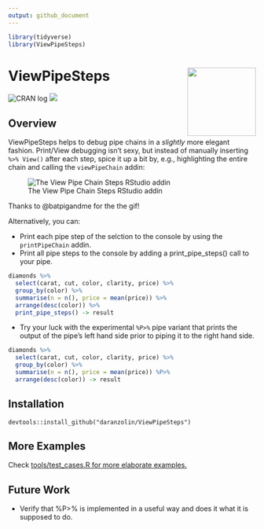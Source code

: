 ```yaml
---
output: github_document
---
```


``` r
library(tidyverse)
library(ViewPipeSteps)
```

# ViewPipeSteps <img src='man/logo.png' align="right" height="139" />

![CRAN log](http://www.r-pkg.org/badges/version/ViewPipeSteps)
![](http://cranlogs.r-pkg.org/badges/grand-total/ViewPipeSteps)

## Overview

ViewPipeSteps helps to debug pipe chains in a *slightly* more elegant fashion. Print/View debugging isn't sexy, but instead of manually inserting `%>% View()` after each step, spice it up a bit by, e.g., highlighting the entire chain and calling the `viewPipeChain` addin:

![The View Pipe Chain Steps RStudio addin](inst/daranzolin_ViewPipeSteps.gif)

Thanks to @batpigandme for the the gif!

Alternatively, you can:

- Print each pipe step of the selction to the console by using the
  `printPipeChain` addin. 
- Print all pipe steps to the console by adding a print_pipe_steps() 
  call to your pipe.
  
``` r
diamonds %>%
  select(carat, cut, color, clarity, price) %>%
  group_by(color) %>%
  summarise(n = n(), price = mean(price)) %>%
  arrange(desc(color)) %>%
  print_pipe_steps() -> result
```

- Try your luck with the experimental `%P>%` pipe variant that prints the output
  of the pipe's left hand side prior to piping it to the right hand side.

``` r
diamonds %>%
  select(carat, cut, color, clarity, price) %>%
  group_by(color) %>%
  summarise(n = n(), price = mean(price)) %P>%
  arrange(desc(color)) -> result
```

## Installation

```
devtools::install_github("daranzolin/ViewPipeSteps")

```
## More Examples

Check [tools/test_cases.R for more elaborate examples.](https://github.com/joachim-gassen/ViewPipeSteps/blob/master/tools/test_cases.R) 


## Future Work

* Verify that %P>% is implemented in a useful way and does it what it
  is supposed to do.



